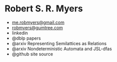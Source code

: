 
# Robert S. R. Myers

- [me.robmyers@gmail.com](mailto:me.robmyers@gmail.com)
- [robmyers@gumtree.com](mailto:robmyers@gumtree.com)
- <ExtLink href="https://www.linkedin.com/in/robert-myers-4822ab18a/">linkedin</ExtLink>
- @dblp <ExtLink href="https://dblp.org/pers/hd/m/Myers:Robert_S=_R=">papers</ExtLink>
- @arxiv <ExtLink href='https://arxiv.org/abs/2007.10277'>
    Representing Semilattices as Relations
  </ExtLink>
- @arxiv <ExtLink href='https://arxiv.org/abs/2007.06031'>
    Nondeterministic Automata and JSL-dfas
  </ExtLink>
- @github <ExtLink href="https://github.com/rob-myers/rob-myers.github.io">site source</ExtLink>
